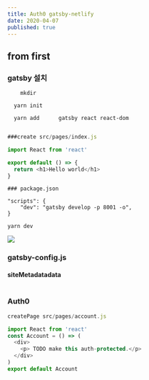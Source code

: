 ```yaml
---
title: Auth0 gatsby-netlify
date: 2020-04-07
published: true
---
```


## from first

### gatsby 설치

```
    mkdir

  yarn init

  yarn add      gatsby react react-dom


```

```js
###create src/pages/index.js

import React from 'react'

export default () => {
  return <h1>Hello world</h1>
}

```

```
### package.json

"scripts": {
    "dev": "gatsby develop -p 8001 -o",
}
```

```
yarn dev
```

![](hello.png)

### gatsby-config.js

#### siteMetadatadata

```js
```

### Auth0

```js
createPage src/pages/account.js

import React from 'react'
const Account = () => (
  <div>
    <p> TODO make this auth-protected.</p>
  </div>
)
export default Account

```
